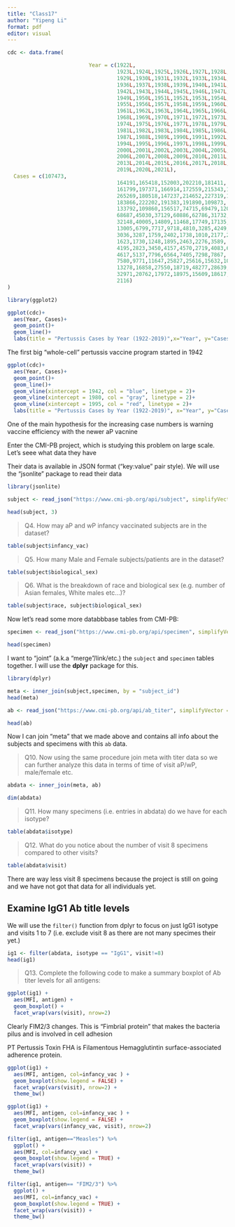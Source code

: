 ```yaml
---
title: "Class17"
author: "Yipeng Li"
format: pdf
editor: visual
---
```


```r
cdc <- data.frame(

                          Year = c(1922L,
                                   1923L,1924L,1925L,1926L,1927L,1928L,
                                   1929L,1930L,1931L,1932L,1933L,1934L,1935L,
                                   1936L,1937L,1938L,1939L,1940L,1941L,
                                   1942L,1943L,1944L,1945L,1946L,1947L,1948L,
                                   1949L,1950L,1951L,1952L,1953L,1954L,
                                   1955L,1956L,1957L,1958L,1959L,1960L,
                                   1961L,1962L,1963L,1964L,1965L,1966L,1967L,
                                   1968L,1969L,1970L,1971L,1972L,1973L,
                                   1974L,1975L,1976L,1977L,1978L,1979L,1980L,
                                   1981L,1982L,1983L,1984L,1985L,1986L,
                                   1987L,1988L,1989L,1990L,1991L,1992L,1993L,
                                   1994L,1995L,1996L,1997L,1998L,1999L,
                                   2000L,2001L,2002L,2003L,2004L,2005L,
                                   2006L,2007L,2008L,2009L,2010L,2011L,2012L,
                                   2013L,2014L,2015L,2016L,2017L,2018L,
                                   2019L,2020L,2021L),
  Cases = c(107473,
                                   164191,165418,152003,202210,181411,
                                   161799,197371,166914,172559,215343,179135,
                                   265269,180518,147237,214652,227319,103188,
                                   183866,222202,191383,191890,109873,
                                   133792,109860,156517,74715,69479,120718,
                                   68687,45030,37129,60886,62786,31732,28295,
                                   32148,40005,14809,11468,17749,17135,
                                   13005,6799,7717,9718,4810,3285,4249,
                                   3036,3287,1759,2402,1738,1010,2177,2063,
                                   1623,1730,1248,1895,2463,2276,3589,
                                   4195,2823,3450,4157,4570,2719,4083,6586,
                                   4617,5137,7796,6564,7405,7298,7867,
                                   7580,9771,11647,25827,25616,15632,10454,
                                   13278,16858,27550,18719,48277,28639,
                                   32971,20762,17972,18975,15609,18617,6124,
                                   2116)
)
```

```r
library(ggplot2)

ggplot(cdc)+
  aes(Year, Cases)+
  geom_point()+
  geom_line()+
  labs(title = "Pertussis Cases by Year (1922-2019)",x="Year", y="Cases")
```

The first big "whole-cell" pertussis vaccine program started in 1942

```r
ggplot(cdc)+
  aes(Year, Cases)+
  geom_point()+
  geom_line()+
  geom_vline(xintercept = 1942, col = "blue", linetype = 2)+
  geom_vline(xintercept = 1980, col = "gray", linetype = 2)+
  geom_vline(xintercept = 1995, col = "red", linetype = 2)+
  labs(title = "Pertussis Cases by Year (1922-2019)", x="Year", y="Cases")
```

One of the main hypothesis for the increasing case numbers is warning vaccine efficiency with the newer aP vacnine

Enter the CMI-PB project, which is studying this problem on large scale. Let's seee what data they have

Their data is available in JSON format ("key:value" pair style). We will use the "jsonlite" package to read their data
```r
library(jsonlite)

subject <- read_json("https://www.cmi-pb.org/api/subject", simplifyVector = TRUE) 

head(subject, 3)
```

>Q4. How may aP and wP infancy vaccinated subjects are in the dataset?

```r
table(subject$infancy_vac)
```


>Q5. How many Male and Female subjects/patients are in the dataset?

```r
table(subject$biological_sex)
```


>Q6. What is the breakdown of race and biological sex (e.g. number of Asian females, White males etc…)?

```r
table(subject$race, subject$biological_sex)
```

Now let's read some more databbbase tables from CMI-PB: 

```r
specimen <- read_json("https://www.cmi-pb.org/api/specimen", simplifyVector = TRUE)

head(specimen)
```

I want to "joint" (a.k.a "merge"/link/etc.) the `subject` and `specimen` tables together. I will use the **dplyr** package for this.

```r
library(dplyr)

meta <- inner_join(subject,specimen, by = "subject_id")
head(meta)
```

```r
ab <- read_json("https://www.cmi-pb.org/api/ab_titer", simplifyVector = TRUE)

head(ab)
```

Now I can join "meta" that we made above and contains all info about the subjects and specimens with this `ab` data.

>Q10. Now using the same procedure join meta with titer data so we can further analyze this data in terms of time of visit aP/wP, male/female etc.

```r
abdata <- inner_join(meta, ab)
```

```r
dim(abdata)
```

>Q11. How many specimens (i.e. entries in abdata) do we have for each isotype?

```r
table(abdata$isotype)
```

>Q12. What do you notice about the number of visit 8 specimens compared to other visits?

```r
table(abdata$visit)
```

There are way less visit 8 specimens because the project is still on going and we have not got that data for all individuals yet.

## Examine IgG1 Ab title levels

We will use the `filter()` function from dplyr to focus on just IgG1 isotype and visits 1 to 7 (i.e. exclude visit 8 as there are not many specimes their yet.)

```r
ig1 <- filter(abdata, isotype == "IgG1", visit!=8)
head(ig1)
```


>Q13. Complete the following code to make a summary boxplot of Ab titer levels for all antigens:

```r
ggplot(ig1) +
  aes(MFI, antigen) +
  geom_boxplot() + 
  facet_wrap(vars(visit), nrow=2)
```
Clearly FIM2/3 changes. This is "Fimbrial protein" that makes the bacteria pilus and is involved in cell adhesion

PT Pertussis Toxin
FHA is Filamentous Hemagglutintin surface-associated adherence protein.


```r
ggplot(ig1) +
  aes(MFI, antigen, col=infancy_vac ) +
  geom_boxplot(show.legend = FALSE) + 
  facet_wrap(vars(visit), nrow=2) +
  theme_bw()
```
```r
ggplot(ig1) +
  aes(MFI, antigen, col=infancy_vac ) +
  geom_boxplot(show.legend = FALSE) + 
  facet_wrap(vars(infancy_vac, visit), nrow=2)
```

```r
filter(ig1, antigen=="Measles") %>%
  ggplot() +
  aes(MFI, col=infancy_vac) +
  geom_boxplot(show.legend = TRUE) +
  facet_wrap(vars(visit)) +
  theme_bw()
```

```r
filter(ig1, antigen== "FIM2/3") %>%
  ggplot() +
  aes(MFI, col=infancy_vac) +
  geom_boxplot(show.legend = TRUE) +
  facet_wrap(vars(visit)) +
  theme_bw()
```


